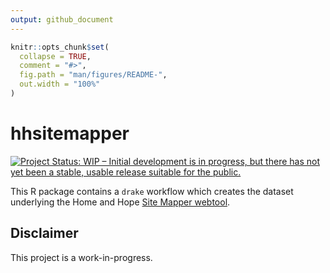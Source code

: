 ```yaml
---
output: github_document
---
```


<!-- README.md is generated from README.Rmd. Please edit that file -->

```r
knitr::opts_chunk$set(
  collapse = TRUE,
  comment = "#>",
  fig.path = "man/figures/README-",
  out.width = "100%"
)
```
# hhsitemapper

[![Project Status: WIP – Initial development is in progress, but there has not yet been a stable, usable release suitable for the public.](http://www.repostatus.org/badges/latest/wip.svg)](http://www.repostatus.org/#wip) 

This R package contains a `drake` workflow which creates the dataset underlying the 
  Home and Hope [Site Mapper webtool](https://www.enterprisecommunity.org/where-we-work/pacific-northwest/home-and-hope-mapping-tool).
  

## Disclaimer

This project is a work-in-progress.
